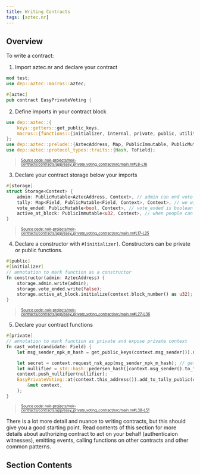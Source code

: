```yaml
---
title: Writing Contracts
tags: [aztec.nr]
---
```



## Overview

To write a contract:

1. Import aztec.nr and declare your contract

```rust
mod test;
use dep::aztec::macros::aztec;

#[aztec]
pub contract EasyPrivateVoting {
```

2. Define imports in your contract block

```rust title="imports" showLineNumbers 
use dep::aztec::{
    keys::getters::get_public_keys,
    macros::{functions::{initializer, internal, private, public, utility}, storage::storage},
};
use dep::aztec::prelude::{AztecAddress, Map, PublicImmutable, PublicMutable};
use dep::aztec::protocol_types::traits::{Hash, ToField};
```
> <sup><sub><a href="https://github.com/AztecProtocol/aztec-packages/blob/v0.86.0/noir-projects/noir-contracts/contracts/app/easy_private_voting_contract/src/main.nr#L8-L16" target="_blank" rel="noopener noreferrer">Source code: noir-projects/noir-contracts/contracts/app/easy_private_voting_contract/src/main.nr#L8-L16</a></sub></sup>


3. Declare your contract storage below your imports

```rust title="storage_struct" showLineNumbers 
#[storage]
struct Storage<Context> {
    admin: PublicMutable<AztecAddress, Context>, // admin can end vote
    tally: Map<Field, PublicMutable<Field, Context>, Context>, // we will store candidate as key and number of votes as value
    vote_ended: PublicMutable<bool, Context>, // vote_ended is boolean
    active_at_block: PublicImmutable<u32, Context>, // when people can start voting
}
```
> <sup><sub><a href="https://github.com/AztecProtocol/aztec-packages/blob/v0.86.0/noir-projects/noir-contracts/contracts/app/easy_private_voting_contract/src/main.nr#L17-L25" target="_blank" rel="noopener noreferrer">Source code: noir-projects/noir-contracts/contracts/app/easy_private_voting_contract/src/main.nr#L17-L25</a></sub></sup>


4. Declare a constructor with `#[initializer]`. Constructors can be private or public functions.

```rust title="constructor" showLineNumbers 
#[public]
#[initializer]
// annotation to mark function as a constructor
fn constructor(admin: AztecAddress) {
    storage.admin.write(admin);
    storage.vote_ended.write(false);
    storage.active_at_block.initialize(context.block_number() as u32);
}
```
> <sup><sub><a href="https://github.com/AztecProtocol/aztec-packages/blob/v0.86.0/noir-projects/noir-contracts/contracts/app/easy_private_voting_contract/src/main.nr#L27-L36" target="_blank" rel="noopener noreferrer">Source code: noir-projects/noir-contracts/contracts/app/easy_private_voting_contract/src/main.nr#L27-L36</a></sub></sup>


5. Declare your contract functions

```rust title="cast_vote" showLineNumbers 
#[private]
// annotation to mark function as private and expose private context
fn cast_vote(candidate: Field) {
    let msg_sender_npk_m_hash = get_public_keys(context.msg_sender()).npk_m.hash();

    let secret = context.request_nsk_app(msg_sender_npk_m_hash); // get secret key of caller of function
    let nullifier = std::hash::pedersen_hash([context.msg_sender().to_field(), secret]); // derive nullifier from sender and secret
    context.push_nullifier(nullifier);
    EasyPrivateVoting::at(context.this_address()).add_to_tally_public(candidate).enqueue(
        &mut context,
    );
}
```
> <sup><sub><a href="https://github.com/AztecProtocol/aztec-packages/blob/v0.86.0/noir-projects/noir-contracts/contracts/app/easy_private_voting_contract/src/main.nr#L38-L51" target="_blank" rel="noopener noreferrer">Source code: noir-projects/noir-contracts/contracts/app/easy_private_voting_contract/src/main.nr#L38-L51</a></sub></sup>


There is a lot more detail and nuance to writing contracts, but this should give you a good starting point.
Read contents of this section for more details about authorizing contract to act on your behalf (authenticaion witnesses),
emitting events, calling functions on other contracts and other common patterns.

## Section Contents

<DocCardList />
